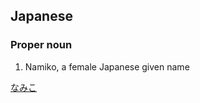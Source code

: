 ==Japanese==
{{ja-kanjitab|那|実|子}}

===Proper noun===
{{ja-pos|proper|なみこ}}
# Namiko, a female Japanese given name

[[Category:Japanese female given names|なみこ]]
